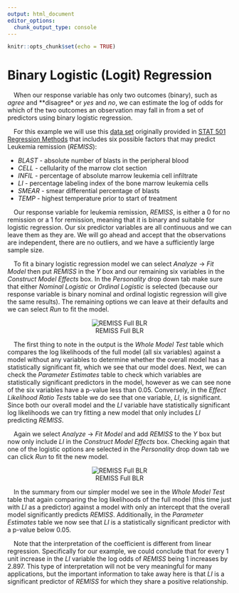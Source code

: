 ```yaml
---
output: html_document
editor_options: 
  chunk_output_type: console
---
```


```r
knitr::opts_chunk$set(echo = TRUE)
```

# Binary Logistic (Logit) Regression

&emsp;When our response variable has only two outcomes (binary), such as *agree* and **disagree* or *yes* and *no*, we can estimate the log of odds for which of the two outcomes an observation may fall in from a set of predictors using binary logistic regression.

&emsp;For this example we will use this [data set](https://github.com/tylerbg/DLC_stat_resources/tree/master/docs/JMP/dat/leukemia_remission.jmp) originally provided in [STAT 501 Regression Methods](https://online.stat.psu.edu/stat501/lesson/15/15.1) that includes six possible factors that may predict Leukemia remission (*REMISS*):

* *BLAST* - absolute number of blasts in the peripheral blood
* *CELL* - cellularity of the marrow clot section
* *INFIL* - percentage of absolute marrow leukemia cell infiltrate
* *LI* - percentage labeling index of the bone marrow leukemia cells
* *SMEAR* - smear differential percentage of blasts
* *TEMP* - highest temperature prior to start of treatment

&emsp;Our response variable for leukemia remission, *REMISS*, is either a 0 for no remission or a 1 for remission, meaning that it is binary and suitable for logistic regression.  Our six predictor variables are all continuous and we can leave them as they are.  We will go ahead and accept that the observations are independent, there are no outliers, and we have a sufficiently large sample size.

&emsp;To fit a binary logistic regression model we can select *Analyze* -> *Fit Model* then put *REMISS* in the *Y* box and our remaining six variables in the *Construct Model Effects* box.  In the *Personality* drop down tab make sure that either *Nominal Logistic* or *Ordinal Logistic* is selected (because our response variable is binary nominal and ordinal logistic regression will give the same results).  The remaining options we can leave at their defaults and we can select *Run* to fit the model.

<center>
![REMISS Full BLR](img/remiss_full_BLR.png)
</center>

&emsp;The first thing to note in the output is the *Whole Model Test* table which compares the log likelihoods of the full model (all six variables) against a model without any variables to determine whether the overall model has a statistically significant fit, which we see that our model does.  Next, we can check the *Parameter Estimates* table to check which variables are statistically significant predictors in the model, however as we can see none of the six variables have a p-value less than 0.05.  Conversely, in the *Effect Likelihood Ratio Tests* table we do see that one variable, *LI*, is significant.  Since both our overall model and the *LI* variable have statistically significant log likelihoods we can try fitting a new model that only includes *LI* predicting *REMISS*.

&emsp;Again we select *Analyze* -> *Fit Model* and add *REMISS* to the *Y* box but now only include *LI* in the *Construct Model Effects* box.  Checking again that one of the logistic options are selected in the *Personality* drop down tab we can click *Run* to fit the new model.

<center>
![REMISS Full BLR](img/remiss_LI_BLR.png)
</center>

&emsp;In the summary from our simpler model we see in the *Whole Model Test* table that again comparing the log likelihoods of the full model (this time just with *LI* as a predictor) against a model with only an intercept that the overall model significantly predicts *REMISS*.  Additionally, in the *Parameter Estimates* table we now see that *LI* is a statistically significant predictor with a p-value below 0.05.

&emsp;Note that the interpretation of the coefficient is different from linear regression. Specifically for our example, we could conclude that for every 1 unit increase in the *LI* variable the log odds of *REMISS* being 1 increases by 2.897. This type of interpretation will not be very meaningful for many applications, but the important information to take away here is that *LI* is a significant predictor of *REMISS* for which they share a positive relationship.